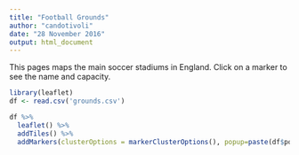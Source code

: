 ```yaml
---
title: "Football Grounds"
author: "candotivoli"
date: "28 November 2016"
output: html_document
---
```


This pages maps the main soccer stadiums in England. Click on a marker to see the name and capacity.

```r
library(leaflet)
df <- read.csv('grounds.csv')

df %>% 
  leaflet() %>%
  addTiles() %>%
  addMarkers(clusterOptions = markerClusterOptions(), popup=paste(df$popup, ' (', df$capacity, ')'))

```

